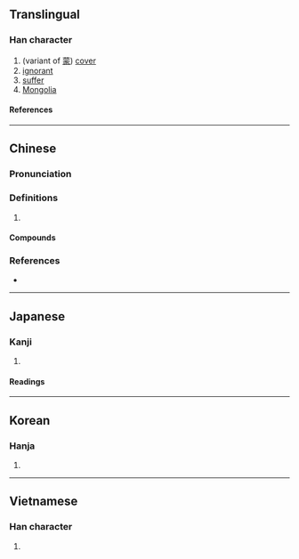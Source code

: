 {{also|蒙}}
{{character info/new}}
{{character info|0x2F8AF}}
==Translingual==

===Han character===
{{Han char|rn=61|rad=心|as=14|sn=17|four=94032|canj=PTBO|ids=⿰忄蒙}}

# (variant of [[蒙]]) [[cover]]
# [[ignorant]]
# [[suffer]]
# [[Mongolia]]

====References====
{{Han ref|kx=0406.360|dkj=11375|dj=0747.290|hdz=42360.040|uh=61DE}}

----

==Chinese==
{{zh-forms|s=蒙}}

===Pronunciation===
{{zh-pron
|m=méng,měng
|c=mung5
|cat=
}}

===Definitions===
{{zh-hanzi}}

# {{rfdef|zh}}

====Compounds====
{{zh-der|懞懂|懞直|放懞掙}}

===References===
* {{R:twedu|B01215}}

----

==Japanese==

===Kanji===
{{ja-kanji|grade=|rs=心14}}

# {{rfdef|ja|sort=心14}}

====Readings====
{{ja-readings
|goon=む
|kanon=ぼう
|kanyoon=もう
|kun=あつ-い
}}

----

==Korean==

===Hanja===
{{ko-hanja|몽}}

# {{rfdef|ko|sort=心14}}

----

==Vietnamese==

===Han character===
{{vi-readings|rs=心14|reading=mong}}

# {{rfdef|vi|sort=心14}}